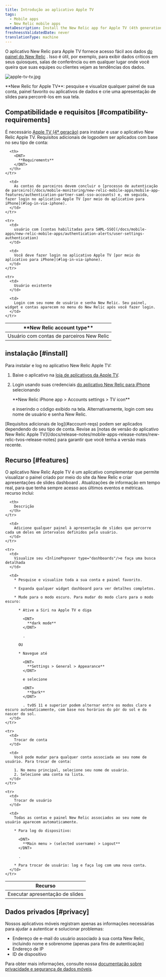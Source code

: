 ```yaml
---
title: Introdução ao aplicativo Apple TV
tags:
  - Mobile apps
  - New Relic mobile apps
metaDescription: Install the New Relic app for Apple TV (4th generation) to display your data on your kiosks or in your conference rooms.
freshnessValidatedDate: never
translationType: machine
---
```


O aplicativo New Relic para Apple TV fornece acesso fácil aos dados [do painel do New Relic](/docs/query-your-data/explore-query-data/dashboards/introduction-dashboards) . Isso é útil, por exemplo, para exibir dados críticos em seus quiosques, salas de conferência ou em qualquer lugar onde você queira que suas equipes ou clientes vejam as tendências dos dados.

<img
  title="apple-tv-tv.jpg"
  alt="apple-tv-tv.jpg"
  src="/images/mobile-apps_screenshot-full_Apple-TV-dashboard.webp"
/>

<figcaption>
  <DNT>**New Relic for Apple TV**</DNT>: pesquise e visualize qualquer painel de sua conta, painel favorito ou aplicativos de dados e crie uma apresentação de slides para percorrê-los em sua tela.
</figcaption>

## Compatibilidade e requisitos [#compatibility-requirements]

É necessário [Apple TV (4ª geração)](https://www.apple.com/apple-tv-4k/) para instalar e usar o aplicativo New Relic Apple TV. Requisitos adicionais de logpodem ser aplicados com base no seu tipo de conta:

<table id="account-reqs">
  <thead>
    <tr>
      <th width={300}>
        <DNT>
          **New Relic account type**
        </DNT>
      </th>

      <th>
        <DNT>
          **Requirements**
        </DNT>
      </th>
    </tr>
  </thead>

  <tbody>
    <tr>
      <td>
        Usuário com contas de parceiros New Relic
      </td>

      <td>
        As contas de parceiros devem concluir o [processo de autenticação de parceiro](/docs/mobile-monitoring/new-relic-mobile-apps/mobile-app-features/authentication-partner-saml-sso-accounts) e, em seguida, fazer login no aplicativo Apple TV [por meio do aplicativo para iPhone](#log-in-via-iphone).
      </td>
    </tr>

    <tr>
      <td>
        usuário com [contas habilitadas para SAML-SSO](/docs/mobile-apps/new-relic-mobile-apps/authentication-alerts/user-settings-authentication)
      </td>

      <td>
        Você deve fazer login no aplicativo Apple TV [por meio do aplicativo para iPhone](#log-in-via-iphone).
      </td>
    </tr>

    <tr>
      <td>
        Usuário existente
      </td>

      <td>
        Login com seu nome de usuário e senha New Relic. Seu painel, widget e contas aparecem no menu do New Relic após você fazer login.
      </td>
    </tr>
  </tbody>
</table>

## instalação [#install]

Para instalar e log no aplicativo New Relic Apple TV:

1. Baixe o aplicativo na [loja de aplicativos da Apple TV](https://support.apple.com/guide/tv/find-apps-atvb5a7dd799/tvos).

2. Login usando suas credenciais [do aplicativo New Relic para iPhone](/docs/mobile-apps/new-relic-mobile-apps/ios-app/introduction-ios-mobile-app) selecionando

   <DNT>
     **New Relic iPhone app > Accounts settings > TV icon**
   </DNT>

   e inserindo o código exibido na tela. Alternativamente, login com seu nome de usuário e senha New Relic.

<Callout variant="important">
  [Requisitos adicionais de log](#account-reqs) podem ser aplicados dependendo do seu tipo de conta. Revise as [notas de versão do aplicativo New Relic Apple TV](/docs/release-notes/mobile-apps-release-notes/new-relic-tvos-release-notes) para garantir que você tenha a versão mais recente.
</Callout>

## Recurso [#features]

O aplicativo New Relic Apple TV é um aplicativo complementar que permite visualizar o painel criado por meio do site da New Relic e criar apresentações de slides dashboard . Atualizações de informação em tempo real, para que tenha sempre acesso aos últimos eventos e métricas. recurso inclui:

<table>
  <thead>
    <tr>
      <th width={200}>
        Recurso
      </th>

      <th>
        Descrição
      </th>
    </tr>
  </thead>

  <tbody>
    <tr>
      <td>
        Executar apresentação de slides
      </td>

      <td>
        Adicione qualquer painel à apresentação de slides que percorre cada um deles em intervalos definidos pelo usuário.
      </td>
    </tr>

    <tr>
      <td>
        Visualize seu <InlinePopover type="dashboards"/>e faça uma busca detalhada
      </td>

      <td>
        * Pesquise e visualize toda a sua conta e painel favorito.

        * Expanda qualquer widget dashboard para ver detalhes completos.

        * Mude para o modo escuro. Para mudar do modo claro para o modo escuro:

          * Ative a Siri na Apple TV e diga

            <DNT>
              **dark mode**
            </DNT>

            .

          OU

          * Navegue até

            <DNT>
              **Settings > General > Appearance**
            </DNT>

            e selecione

            <DNT>
              **Dark**
            </DNT>

            . tvOS 11 e superior podem alternar entre os modos claro e escuro automaticamente, com base nos horários do pôr do sol e do nascer do sol.
      </td>
    </tr>

    <tr>
      <td>
        Trocar de conta
      </td>

      <td>
        Você pode mudar para qualquer conta associada ao seu nome de usuário. Para trocar de conta:

        1. No menu principal, selecione seu nome de usuário.
        2. Selecione uma conta na lista.
      </td>
    </tr>

    <tr>
      <td>
        Trocar de usuário
      </td>

      <td>
        Todas as contas e painel New Relic associados ao seu nome de usuário aparecem automaticamente.

        * Para log do dispositivo:

          <DNT>
            **Main menu > (selected username) > Logout**
          </DNT>

          .

        * Para trocar de usuário: log e faça log com uma nova conta.
      </td>
    </tr>
  </tbody>
</table>

## Dados privados [#privacy]

Nossos aplicativos móveis registram apenas as informações necessárias para ajudar a autenticar e solucionar problemas:

* Endereço de e-mail do usuário associado à sua conta New Relic, incluindo nome e sobrenome (apenas para fins de autenticação)
* Endereço de IP
* ID de dispositivo

Para obter mais informações, consulte nossa [documentação sobre privacidade e segurança de dados móveis](/docs/mobile-monitoring/new-relic-mobile/get-started/security-mobile-apps).

